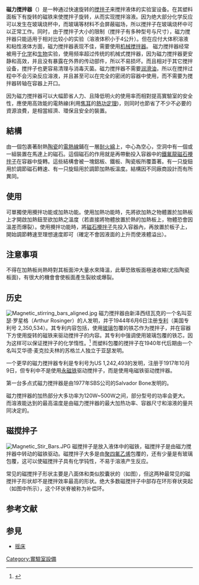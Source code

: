 {{noteTA|1=zh-hant:電磁攪拌器;zh-hans:磁力搅拌器;}}
{{Infobox laboratory equipment
|name        = 磁力搅拌器
|image       = Magnetic Stirrer.JPG
|alt         = <!-- See Wikipedia:Alternative text for images -->
|caption     = 搅拌子在搅拌溶液，该磁力搅拌器具有磁力搅拌功能和加热功能，左边的把手控制搅拌速率，右边的把手控制加热。
|acronym     =
|other_names = 
|uses        = 液体搅拌
|inventor    = Arthur Rosinger
|related     = [[搅拌机|搅拌机]]<br/>[[搅拌子|搅拌子]]
}}
'''磁力搅拌器'''（{{lang-en|'''magnetic stirrer'''或称'''magnetic mixer'''}}）是一种通过快速旋转的[[搅拌子|搅拌子]]来搅拌液体的实验室设备。在其塑料面板下有旋转的磁铁来使搅拌子旋转，从而实现搅拌溶液。因为绝大部分化学反应可以发生在玻璃烧杯中，而玻璃等材料不会屏蔽磁场，所以搅拌子在玻璃烧杯中可以正常工作。同时，由于搅拌子大小的限制（搅拌子有多种型号与尺寸），磁力搅拌器只能适用于相对比较小的实验（溶液体积小于4公升）。但在应付大体积溶液和粘性液体方面，磁力搅拌器表现不佳，需要使用[[机械搅拌器|机械搅拌器]]。
磁力搅拌器经常被用于[[化学|化学]]和[[生物|生物]]实验，使用频率超过传统的机械式搅拌器，因为磁力搅拌器更安静和高效，并且没有暴露在外界的传动部件，所以不易损坏。而且相对于其它搅拌设备，搅拌子也更容易清理与消毒灭菌。磁力搅拌器不需要[[润滑油|润滑油]]，所以在搅拌过程中不会污染反应溶液，并且甚至可以在完全的密闭的容器中使用，而不需要为搅拌器转轴在容器上开口。

因为磁力搅拌器可以大幅節省人力、且降低明火的使用率而相對提高實驗室的安全性，應使用高效能的電熱線(利用[[焦耳|焦耳]]的[[熱功當量|熱功定理]])，则同时也節省了不少不必要的資源浪費，是相當經濟、環保且安全的裝置。

==結構==
由一個包裹著耐熱[[陶瓷|陶瓷]]的[[電熱線|電熱線]]鋪在一層[[耐火綿|耐火綿]]上，中心為空心，空洞中有一個或一組裝置在馬達上的磁石。這個磁石的作用就是再帶動投入容器中的[[鐵氟龍|鐵氟龍]][[磁石攪拌子|磁石攪拌子]]在容器中旋轉。這些結構會被一塊鋁板、鐵板、陶瓷板所覆蓋著。有一只旋鈕用於調節磁石轉速、有一只旋鈕用於調節加熱板溫度。結構因不同廠商設計而有所異同。

==使用==
可單獨使用攪拌功能或加熱功能。使用加熱功能時，先將欲加熱之物體置於加熱板上才開啟加熱鈕至欲加熱之溫度（若直接將物體放置於熱的加熱板上，物體恐會因溫差而爆裂）。使用攪拌功能時，將[[磁石攪拌子|磁石攪拌子]]先投入容器內，再放置於板子上，開始調節轉速至理想速度即可（確定不會因液面的上升而使液體溢出）。

==注意事項==
不得在加熱板尚熱時對其板面沖大量水來降溫，此舉恐致板面極速收縮(尤指陶瓷板面)，有很大的機會會使板面產生裂紋或爆裂。

==历史==
[[Image:Magnetic_stirring_bars_aligned.jpg|thumb]]
磁力搅拌器由新泽西纽瓦克的一个名叫亚瑟·罗星格（Arthur Rosinger）的人发明，并于1944年6月6日注册[[专利|专利]]（美国专利号 2,350,534）。其专利内容包括，使用[[玻璃|玻璃]]包覆的铁芯作为搅拌子，并在容器下方使用旋转的磁铁来驱动搅拌子的内容。其专利中强调使用玻璃包覆的铁芯，因为这样可以保证搅拌子的化学惰性。<ref>{{cite web |url=http://www.google.com/patents/about?id=3CxTAAAAEBAJ&dq=US+Patent+2,350,534 |title=Magnetic Stirrer |date=June 6, 1944 |author=Arthur Rosinger |publisher=United States Patent Office |accessdate=16 February 2013 }}{{Dead link}}</ref>
而塑料包覆的搅拌子在1940年代后期由一个名叫艾华德·麦克拉夫林的苏格兰人独立于亚瑟发明。

一个更早的磁力搅拌器专利是专利号为US 1,242,493的发明，注册于1917年10月9日，但专利中不是使用[[永磁铁|永磁铁]]驱动搅拌子，而是使用电磁铁驱动搅拌器。

第一台多点式磁力搅拌器是由1977年SBS公司的Salvador Bone发明的。

磁力搅拌器的加热部分大多功率为120W~500W之间，部分型号的功率会更大。而溶液能达到的最高温度是由磁力搅拌器的最大加热功率、容器尺寸和溶液的量共同决定的。


==磁搅拌子==
[[Image:Magnetic_Stir_Bars.JPG|thumb]]
磁搅拌子是放入液体中的磁铁，磁搅拌子是由磁力搅拌器中转动的磁铁驱动。磁搅拌子大多是由[[聚四氟乙烯|聚四氟乙烯]]包覆的，还有少量是有玻璃包覆，这可以使磁搅拌子具有化学钝性，不易于溶液产生反应。

常见的磁搅拌子形状主要是八面体和类似胶囊状的（如图），但这两种最常见的磁搅拌子形状却不是搅拌效率最高的形状。绝大多数磁搅拌子中部存在环形脊状突起（如图中所示），这个环状脊被称为补偿环。

==参考文献==
{{reflist}}

==参見==
*[[摇床|摇床]]

{{實驗室設備}}

[[Category:實驗室設備|Category:實驗室設備]]